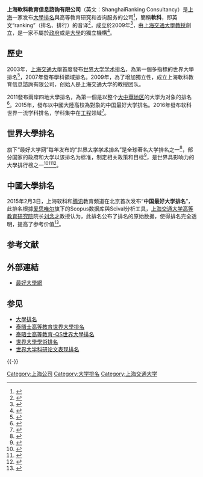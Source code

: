 {{Infobox company
|company_name    = 上海軟科教育信息諮詢有限公司
|company_name_en = {{lang|en|ShanghaiRanking Consultancy}}
|company_logo    =
|logo_caption    = 
|company_type    = [[有限公司|有限公司]]
|traded_as       =
|foundation      = {{Start date|2009}}<br />{{中國大陸}}[[上海市|上海市]]
|location        = {{中國大陸}}[[上海市|上海市]][[闵行区|闵行区]]剑川路955号我享我家大厦1206室<ref name="8-K-2016">{{cite web |url = http://company.zhaopin.com/CC214709821.htm |title = 上海软科教育信息咨询有限公司 |date = 2016-08-18 |accessdate = 2016-08-18 |archive-date = 2019-05-10 |archive-url = https://web.archive.org/web/20190510134121/http://company.zhaopin.com/CC214709821.htm |dead-url = no }}</ref>
|locations       = 
|area_served     = 全球
|founder         =
|chairman        =
|CEO             =
|key_people      =
|industry        = [[教育|教育]]
|products     =
{{HideH
|Head         =
|FrameStyle   = border: solid 0px #0000ff;
|HeadStyle    = text-align: center; background: transparent; width: 30%;
|ContentStyle =
}}
* [[世界大学学术排名|世界大学学术排名]]
* [[软科中国最好大学排名|软科中国最好大学排名]]
{{HideF}}
|services     =
* 大学360度对比分析
* 学科水平动态监控
* 教育諮詢
{{HideH
|Head         =
|FrameStyle   = border:solid 0px #0000ff;
|HeadStyle    = text-align:center;background:transparent;width:30%
|ContentStyle =
}}
{{HideF}}
|revenue          =
|operating_income =
|net_income       =
|total_assets     =
|equity           =
|num_employees    = 20人<ref name="8-K-2016"/>
|subsid           =
|homepage         = {{URL|http://www.shanghairanking.com.cn/index.html}}
}}
'''上海軟科教育信息諮詢有限公司'''（英文：ShanghaiRanking Consultancy）是[[上海|上海]]一家发布[[大學排名|大學排名]]與高等教育研究和咨询服务的公司<ref>{{cite news|url=http://www.thenewslens.com/article/46717|title=全球大學學術500強：哈佛14連霸、台大跌到163名|publisher=關鍵評論網|accessdate=2016-08-17|date=2016|quote=|archive-date=2019-05-12|archive-url=https://web.archive.org/web/20190512193534/https://www.thenewslens.com/article/46717|dead-url=no}}</ref>，簡稱'''軟科'''，即英文“ranking”（排名、排行）的音译<ref>{{cite news|url=http://www.pincai.com/group/824869.htm|title=2016软科世界大学排名|publisher=广州聘大信息科技有限责任公司|accessdate=2016-08-17|date=2016|quote=|archive-url=https://web.archive.org/web/20160818203008/http://www.pincai.com/group/824869.htm|archive-date=2016-08-18|dead-url=yes}}</ref>，成立於2009年<ref>{{cite web|url=http://www.shanghairanking.com.cn/about-us.html|title=关于软科|publisher=上海软科教育信息咨询有限公司|accessdate=2016-08-17|date=2014|quote=|deadurl=yes|archiveurl=https://web.archive.org/web/20160826155927/http://www.shanghairanking.com.cn/about-us.html|archivedate=2016-08-26}}</ref>，由[[上海交通大學|上海交通大學]][[教授|教授]]創立，是一家不屬於[[政府|政府]]或是[[大學|大學]]的獨立機構<ref>{{cite news|url=http://www.appledaily.com.tw/realtimenews/article/new/20160815/928968/|title=【更新】中國機構評大學排行 哈佛是世界第一|publisher=蘋果日報|accessdate=2016-08-17|date=2016|quote=|archive-date=2017-02-20|archive-url=https://web.archive.org/web/20170220040413/http://www.appledaily.com.tw/realtimenews/article/new/20160815/928968/|dead-url=no}}</ref>。

==歷史==
2003年，[[上海交通大學|上海交通大學]]首度發布[[世界大学学术排名|世界大学学术排名]]，為第一個多指標的世界大學排名<ref>{{cite news|url=http://news.ltn.com.tw/news/life/breakingnews/1795651|title=世界大學學術排名 哈佛蟬聯第1、台大150名後|publisher=自由時报|accessdate=2016-08-18|date=2016-08-15|quote=|archive-date=2019-07-04|archive-url=https://web.archive.org/web/20190704132809/https://news.ltn.com.tw/news/life/breakingnews/1795651|dead-url=no}}</ref>，2007年發布學科領域排名。2009年，為了增加獨立性，成立上海軟科教育信息諮詢有限公司，创始人是上海交通大学的教授团队。

2011發布兩岸四地大學排名，為第一個是以整个[[大中華地区|大中華地区]]的大学为对象的排名<ref>{{cite news|url=http://zqb.cyol.com/html/2011-06/03/nw.D110000zgqnb_20110603_2-03.htm|title=我国首份大陆及港澳台大学排名出炉|publisher=中国青年报|accessdate=2016-08-18|date=2011年6月3日|quote=|archive-date=2017-02-20|archive-url=https://web.archive.org/web/20170220040730/http://zqb.cyol.com/html/2011-06/03/nw.D110000zgqnb_20110603_2-03.htm|dead-url=no}}</ref>。2015年，發布以中國大陸高校為對象的中国最好大学排名。2016年發布软科世界一流学科排名，学科集中在[[工程|工程]]领域<ref>{{cite news|url=http://news.sina.com.cn/c/2016-06-15/doc-ifxszmnz7373013.shtml|title=2016软科世界一流学科排名发布|publisher=新浪|accessdate=2016-08-18|date=2016年6月15日|quote=|archive-date=2019-05-10|archive-url=https://web.archive.org/web/20190510182716/http://news.sina.com.cn/c/2016-06-15/doc-ifxszmnz7373013.shtml|dead-url=no}}</ref>。

==世界大學排名==
旗下“最好大学网”每年发布的“[[世界大学学术排名|世界大学学术排名]]”是全球著名大学排名之一<ref>{{cite news|url=http://culture.ifeng.com/a/20160815/49778733_0.shtml?wratingModule=1_24_47|title=2016世界大学学术排名出炉：清华北大首次入围世界百强|publisher=澎湃新闻网|accessdate=2016-08-17|date=2016|quote=|archive-date=2019-05-11|archive-url=https://web.archive.org/web/20190511071513/http://culture.ifeng.com/a/20160815/49778733_0.shtml?wratingModule=1_24_47|dead-url=no}}</ref>，部分国家的政府和大学以该排名为标准，制定相关政策和目标<ref>{{cite news|url=http://epaper.heeact.edu.tw/archive/2011/03/01/4181.aspx|title=世界大學排名名次移動之分析—如何了解並有效運用大學排名 制定學校發展策略文／侯永琪|publisher=財團法人高等教育評鑑中心基金會|accessdate=2016-08-17|date=2011|quote=|archive-date=2016-08-18|archive-url=https://web.archive.org/web/20160818211329/http://epaper.heeact.edu.tw/archive/2011/03/01/4181.aspx|dead-url=no}}</ref>，是世界具影响力的大學排行榜之一<ref name="New world university ranking puts Harvard back on top">{{cite web|url=http://www.csmonitor.com/World/2010/0916/New-world-university-ranking-puts-Harvard-back-on-top|title=New world university ranking puts Harvard back on top|author=Ariel Zirulnick|publisher=The Christian Science Monitor|quote=Those two, as well as Shanghai Jiao Tong University, produce the most influential international university rankings out there|accessdate=2016-08-18|archive-date=2013-04-07|archive-url=https://www.webcitation.org/6FiA0JIcR?url=http://www.csmonitor.com/World/2010/0916/New-world-university-ranking-puts-Harvard-back-on-top|dead-url=no}}</ref><ref name="edmont">{{cite article |title=Top schools don't always get top marks |author=Indira Samarasekera & Carl Amrhein |publisher=The Edmonton Journal |url=http://www.edmontonjournal.com/news/schools%2Balways%2Bmarks/3560240/story.html |quote=There are currently three major international rankings that receive widespread commentary: The Academic World Ranking of Universities, the QS World University Rankings and the Times Higher Education Rankings. |deadurl=no |archiveurl=https://web.archive.org/web/20101003203348/http://www.edmontonjournal.com/news/schools%2Balways%2Bmarks/3560240/story.html |archivedate=2010-10-03 |access-date=2017-06-11 }}</ref><ref>{{cite web|url=https://www.insidehighered.com/views/2010/11/11/altbach|title=The State of the Rankings|publisher=Inside Higher Ed|author=Philip G. Altbach|date=2010-11-11|accessdate=2015-01-27|quote=The major international rankings have appeared in recent months — the Academic Ranking of World Universities, the QS World University Rankings, and the Times Higher Education World University Rankings (THE).|archive-date=2014-12-19|archive-url=https://web.archive.org/web/20141219200436/https://www.insidehighered.com/views/2010/11/11/altbach|dead-url=no}}</ref>。

==中國大學排名==
2015年2月3日，上海软科和[[腾讯|腾讯]]教育频道在北京首次发布“'''中国最好大学排名'''”，此排名根據[[爱思唯尔|爱思唯尔]]旗下的Scopus数据库與Scival分析工具，[[上海交通大学高等教育研究院|上海交通大学高等教育研究院]]院长[[刘念才|刘念才]]教授认为，此排名公布了排名的原始数据，使得排名完全透明，提高了参考价值<ref>{{cite news|url=http://learning.sohu.com/20160127/n435989688.shtml|title=2016年中国最好大学排名发布 310所高校上榜|publisher=搜狗|accessdate=2016-08-17|date=2016|quote=|archive-date=2017-02-26|archive-url=https://web.archive.org/web/20170226221725/http://learning.sohu.com/20160127/n435989688.shtml|dead-url=no}}</ref>。

== 参考文献 ==
{{Reflist|30em}}

== 外部連結 ==
* [http://www.zuihaodaxue.com/index.html 最好大學網]{{Wayback|url=http://www.zuihaodaxue.com/index.html |date=20200606201821 }}

== 参见 ==
{{Portal box|大学|中华人民共和国|上海}}
* [[大學排名|大學排名]]
* [[泰晤士高等教育世界大學排名|泰晤士高等教育世界大學排名]]
* [[泰晤士高等教育-QS世界大學排名|泰晤士高等教育-QS世界大學排名]]
* [[世界大學學術排名|世界大學學術排名]]
* [[世界大学科研论文表现排名|世界大学科研论文表现排名]]

{{-}}
{{世界大学排名}}

[[Category:上海公司|Category:上海公司]]
[[Category:大学排名|Category:大学排名]]
[[Category:上海交通大学|Category:上海交通大学]]